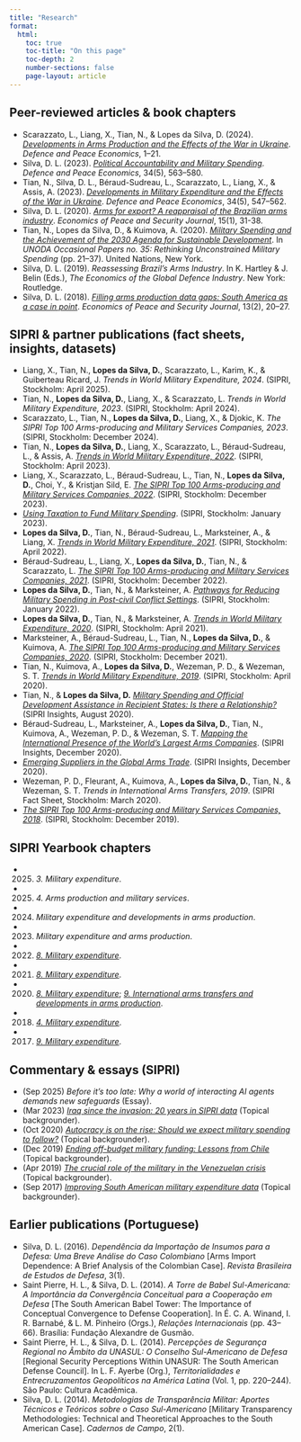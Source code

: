 ```yaml
---
title: "Research"
format:
  html:
    toc: true
    toc-title: "On this page"
    toc-depth: 2
    number-sections: false
    page-layout: article
---
```


## Peer-reviewed articles & book chapters

- Scarazzato, L., Liang, X., Tian, N., & Lopes da Silva, D. (2024). [_Developments in Arms Production and the Effects of the War in Ukraine_](https://www.tandfonline.com/doi/full/10.1080/10242694.2024.2381784). _Defence and Peace Economics_, 1–21.
- Silva, D. L. (2023). [_Political Accountability and Military Spending_](https://www.tandfonline.com/doi/full/10.1080/10242694.2022.2129128). _Defence and Peace Economics_, 34(5), 563–580.
- Tian, N., Silva, D. L., Béraud-Sudreau, L., Scarazzato, L., Liang, X., & Assis, A. (2023). [_Developments in Military Expenditure and the Effects of the War in Ukraine_](https://www.tandfonline.com/doi/full/10.1080/10242694.2023.2221877). _Defence and Peace Economics_, 34(5), 547–562.
- Silva, D. L. (2020). [_Arms for export? A reappraisal of the Brazilian arms industry_](https://www.epsjournal.org.uk/index.php/EPSJ/article/view/330). _Economics of Peace and Security Journal_, 15(1), 31-38.
- Tian, N., Lopes da Silva, D., & Kuimova, A. (2020). [_Military Spending and the Achievement of the 2030 Agenda for Sustainable Development_](https://www.un.org/disarmament/publications/occasionalpapers/unoda-occasional-papers-no-35-april-2020/). In _UNODA Occasional Papers no. 35: Rethinking Unconstrained Military Spending_ (pp. 21–37). United Nations, New York.
- Silva, D. L. (2019). _Reassessing Brazil’s Arms Industry_. In K. Hartley & J. Belin (Eds.), _The Economics of the Global Defence Industry_. New York: Routledge.
- Silva, D. L. (2018). [_Filling arms production data gaps: South America as a case in point_](https://www.epsjournal.org.uk/index.php/EPSJ/article/view/313). _Economics of Peace and Security Journal_, 13(2), 20–27.


## SIPRI & partner publications (fact sheets, insights, datasets)

- Liang, X., Tian, N., **Lopes da Silva, D.**, Scarazzato, L., Karim, K., & Guiberteau Ricard, J. _Trends in World Military Expenditure, 2024_. (SIPRI, Stockholm: April 2025).
- Tian, N., **Lopes da Silva, D.**, Liang, X., & Scarazzato, L. _Trends in World Military Expenditure, 2023_. (SIPRI, Stockholm: April 2024).
- Scarazzato, L., Tian, N., **Lopes da Silva, D.**, Liang, X., & Djokic, K. _The SIPRI Top 100 Arms-producing and Military Services Companies, 2023_. (SIPRI, Stockholm: December 2024).
- Tian, N., **Lopes da Silva, D.**, Liang, X., Scarazzato, L., Béraud-Sudreau, L., & Assis, A. [_Trends in World Military Expenditure, 2022_](https://www.sipri.org/publications/2023/sipri-fact-sheets/trends-world-military-expenditure-2022). (SIPRI, Stockholm: April 2023).
- Liang, X., Scarazzato, L., Béraud-Sudreau, L., Tian, N., **Lopes da Silva, D.**, Choi, Y., & Kristjan Sild, E. [_The SIPRI Top 100 Arms-producing and Military Services Companies, 2022_](https://www.sipri.org/publications/2023/sipri-fact-sheets/sipri-top-100-arms-producing-and-military-services-companies-2022). (SIPRI, Stockholm: December 2023).
- [_Using Taxation to Fund Military Spending_](https://www.sipri.org/publications/2023/sipri-insights-peace-and-security/using-taxation-fund-military-spending). (SIPRI, Stockholm: January 2023).
- **Lopes da Silva, D.**, Tian, N., Béraud-Sudreau, L., Marksteiner, A., & Liang, X. [_Trends in World Military Expenditure, 2021_](https://www.sipri.org/publications/2022/sipri-fact-sheets/trends-world-military-expenditure-2021). (SIPRI, Stockholm: April 2022).
- Béraud-Sudreau, L., Liang, X., **Lopes da Silva, D.**, Tian, N., & Scarazzato, L. [_The SIPRI Top 100 Arms-producing and Military Services Companies, 2021_](https://www.sipri.org/publications/2022/sipri-fact-sheets/sipri-top-100-arms-producing-and-military-services-companies-2021). (SIPRI, Stockholm: December 2022).
- **Lopes da Silva, D.**, Tian, N., & Marksteiner, A. [_Pathways for Reducing Military Spending in Post-civil Conflict Settings_](https://www.sipri.org/publications/2022/sipri-insights-peace-and-security/pathways-reducing-military-spending-post-civil-conflict-settings). (SIPRI, Stockholm: January 2022).
- **Lopes da Silva, D.**, Tian, N., & Marksteiner, A. [_Trends in World Military Expenditure, 2020_](https://www.sipri.org/publications/2021/sipri-fact-sheets/trends-world-military-expenditure-2020). (SIPRI, Stockholm: April 2021).
- Marksteiner, A., Béraud-Sudreau, L., Tian, N., **Lopes da Silva, D.**, & Kuimova, A. [_The SIPRI Top 100 Arms-producing and Military Services Companies, 2020_](https://www.sipri.org/publications/2021/sipri-fact-sheets/sipri-top-100-arms-producing-and-military-services-companies-2020). (SIPRI, Stockholm: December 2021).
- Tian, N., Kuimova, A., **Lopes da Silva, D.**, Wezeman, P. D., & Wezeman, S. T. [_Trends in World Military Expenditure, 2019_](https://www.sipri.org/publications/2020/sipri-fact-sheets/trends-world-military-expenditure-2019). (SIPRI, Stockholm: April 2020).
- Tian, N., & **Lopes da Silva, D.** [_Military Spending and Official Development Assistance in Recipient States: Is there a Relationship?_](https://www.sipri.org/publications/2020/sipri-insights-peace-and-security/military-spending-and-official-development-assistance-recipient-states-there-relationship-0) (SIPRI Insights, August 2020).
- Béraud-Sudreau, L., Marksteiner, A., **Lopes da Silva, D.**, Tian, N., Kuimova, A., Wezeman, P. D., & Wezeman, S. T. [_Mapping the International Presence of the World’s Largest Arms Companies_](https://www.sipri.org/publications/2020/sipri-insights-peace-and-security/mapping-international-presence-worlds-largest-arms-companies). (SIPRI Insights, December 2020).
- [_Emerging Suppliers in the Global Arms Trade_](https://www.sipri.org/publications/2020/sipri-insights-peace-and-security/emerging-suppliers-global-arms-trade). (SIPRI Insights, December 2020).
- Wezeman, P. D., Fleurant, A., Kuimova, A., **Lopes da Silva, D.**, Tian, N., & Wezeman, S. T. _Trends in International Arms Transfers, 2019_. (SIPRI Fact Sheet, Stockholm: March 2020).
- [_The SIPRI Top 100 Arms-producing and Military Services Companies, 2018_](https://www.sipri.org/publications/2019/sipri-fact-sheets/sipri-top-100-arms-producing-and-military-services-companies-2018). (SIPRI, Stockholm: December 2019).

## SIPRI Yearbook chapters

- (2025) _3. Military expenditure_.
- (2025) _4. Arms production and military services_.
- (2024) _Military expenditure and developments in arms production_.
- (2023) _Military expenditure and arms production_.  
- (2022) [_8. Military expenditure_](https://www.sipri.org/yearbook/2022/08).
- (2021) [_8. Military expenditure_](https://www.sipri.org/yearbook/2021/08).
- (2020) [_8. Military expenditure_](https://www.sipri.org/yearbook/2020/08); [_9. International arms transfers and developments in arms production_](https://www.sipri.org/yearbook/2020/09).
- (2018) [_4. Military expenditure_](https://www.sipri.org/yearbook/2018/04).
- (2017) [_9. Military expenditure_](https://www.sipri.org/yearbook/2017/09).

## Commentary & essays (SIPRI)

- (Sep 2025) _Before it’s too late: Why a world of interacting AI agents demands new safeguards_ (Essay).
- (Mar 2023) [_Iraq since the invasion: 20 years in SIPRI data_](https://www.sipri.org/commentary/topical-backgrounder/2023/iraq-invasion-20-years-sipri-data) (Topical backgrounder).
- (Oct 2020) [_Autocracy is on the rise: Should we expect military spending to follow?_](https://www.sipri.org/commentary/topical-backgrounder/2020/autocracy-rise-should-we-expect-military-spending-follow) (Topical backgrounder).
- (Dec 2019) [_Ending off-budget military funding: Lessons from Chile_](https://www.sipri.org/commentary/topical-backgrounder/2019/ending-budget-military-funding-lessons-chile) (Topical backgrounder).
- (Apr 2019) [_The crucial role of the military in the Venezuelan crisis_](https://www.sipri.org/commentary/topical-backgrounder/2019/crucial-role-military-venezuelan-crisis) (Topical backgrounder).
- (Sep 2017) [_Improving South American military expenditure data_](https://www.sipri.org/commentary/topical-backgrounder/2017/improving-south-american-military-expenditure-data) (Topical backgrounder).

## Earlier publications (Portuguese)

- Silva, D. L. (2016). _Dependência da Importação de Insumos para a Defesa: Uma Breve Análise do Caso Colombiano_ [Arms Import Dependence: A Brief Analysis of the Colombian Case]. _Revista Brasileira de Estudos de Defesa_, 3(1).
- Saint Pierre, H. L., & Silva, D. L. (2014). _A Torre de Babel Sul-Americana: A Importância da Convergência Conceitual para a Cooperação em Defesa_ [The South American Babel Tower: The Importance of Conceptual Convergence to Defense Cooperation]. In É. C. A. Winand, I. R. Barnabé, & L. M. Pinheiro (Orgs.), _Relações Internacionais_ (pp. 43–66). Brasília: Fundação Alexandre de Gusmão.
- Saint Pierre, H. L., & Silva, D. L. (2014). _Percepções de Segurança Regional no Âmbito da UNASUL: O Conselho Sul-Americano de Defesa_ [Regional Security Perceptions Within UNASUR: The South American Defense Council]. In L. F. Ayerbe (Org.), _Territorialidades e Entrecruzamentos Geopolíticos na América Latina_ (Vol. 1, pp. 220–244). São Paulo: Cultura Acadêmica.
- Silva, D. L. (2014). _Metodologias de Transparência Militar: Aportes Técnicos e Teóricos sobre o Caso Sul-Americano_ [Military Transparency Methodologies: Technical and Theoretical Approaches to the South American Case]. _Cadernos de Campo_, 2(1).
